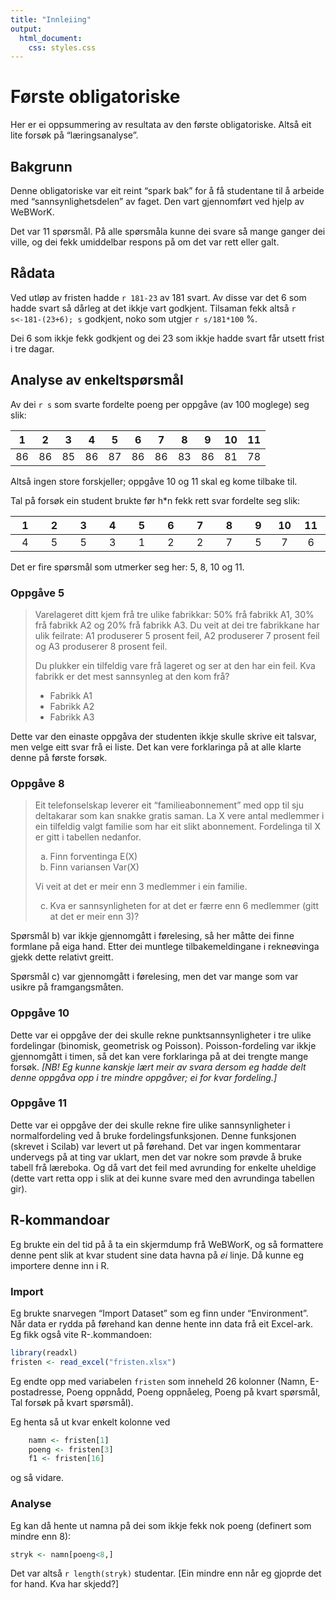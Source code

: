 ```yaml
---
title: "Innleiing"
output: 
  html_document: 
    css: styles.css
---
```


# Første obligatoriske

Her er ei oppsummering av resultata av den første obligatoriske. Altså eit lite forsøk på "læringsanalyse".

## Bakgrunn

Denne obligatoriske var eit reint "spark bak" for å få studentane til å arbeide med "sannsynlighetsdelen" av faget. Den vart gjennomført ved hjelp av WeBWorK.

Det var 11 spørsmål. På alle spørsmåla kunne dei svare så mange ganger dei ville, og dei fekk umiddelbar respons på om det var rett eller galt.

## Rådata

Ved utløp av fristen hadde `r 181-23` av 181 svart. Av disse var det 6 som hadde svart så dårleg at det ikkje vart godkjent. Tilsaman fekk altså `r s<-181-(23+6); s` godkjent, noko som utgjer `r s/181*100` %.

Dei 6 som ikkje fekk godkjent og dei 23 som ikkje hadde svart får utsett frist i tre dagar.

## Analyse av enkeltspørsmål

Av dei `r s` som svarte fordelte poeng per oppgåve (av 100 moglege) seg slik:

| 1    | 2    |    3 |    4 |    5 |    6 |    7 |    8 |    9 |    10 |    11 |
|:----:|:----:|:----:|:----:|:----:|:----:|:----:|:----:|:----:|:----:|:----:|
|   86 |   86 |   85 |   86 |   87 |   86 |   86 |   83 |   86 |    81 |     78|

Altså ingen store forskjeller; oppgåve 10 og 11 skal eg kome tilbake til.

Tal på forsøk ein student brukte før h*n fekk rett svar fordelte seg slik:

| 1 | 2 | 3 | 4 | 5 | 6 | 7 | 8 | 9 | 10 | 11 |
|:----:|:----:|:----:|:----:|:----:|:----:|:----:|:----:|:----:|:--:|:----:|
| 4 | 5 | 5 | 3 | 1 | 2 | 2 | 7 | 5 | 7 | 6|

Det er fire spørsmål som utmerker seg her: 5, 8, 10 og 11.

### Oppgåve 5

> Varelageret ditt kjem frå tre ulike fabrikkar: 50% frå fabrikk A1, 30% frå fabrikk A2 og 20% frå fabrikk A3.
> Du veit at dei tre fabrikkane har ulik feilrate: 
> A1 produserer 5 prosent feil, A2 produserer 7 prosent feil og A3 produserer 8 prosent feil.
> 
> Du plukker ein tilfeldig vare frå lageret og ser at den har ein feil. Kva fabrikk er det mest sannsynleg at den kom frå?
> 
> * Fabrikk A1
> * Fabrikk A2
> * Fabrikk A3

Dette var den einaste oppgåva der studenten ikkje skulle skrive eit talsvar, men velge eitt svar frå ei liste. Det kan vere forklaringa på at alle klarte denne på første forsøk.

### Oppgåve 8

> Eit telefonselskap leverer eit "familieabonnement" med opp til sju deltakarar som kan snakke gratis saman.
> La X vere antal medlemmer i ein tilfeldig valgt familie som har eit slikt abonnement. Fordelinga til X er gitt i tabellen nedanfor.
> 
> a) Finn forventinga E(X) 
> b) Finn variansen Var(X) 
>
> Vi veit at det er meir enn 3 medlemmer i ein familie. 
> 
> c) Kva er sannsynligheten for at det er færre enn 6 medlemmer (gitt at det er meir enn 3)?

Spørsmål b) var ikkje gjennomgått i førelesing, så her måtte dei finne formlane på eiga hand. Etter dei muntlege tilbakemeldingane i rekneøvinga gjekk dette relativt greitt. 

Spørsmål c) var gjennomgått i førelesing, men det var mange som var usikre på framgangsmåten. 

### Oppgåve 10

Dette var ei oppgåve der dei skulle rekne punktsannsynligheter i tre ulike fordelingar (binomisk, geometrisk og Poisson). Poisson-fordeling var ikkje gjennomgått i timen, så det kan vere forklaringa på at dei trengte mange forsøk. *[NB! Eg kunne kanskje lært meir av svara dersom eg hadde delt denne oppgåva opp i tre mindre oppgåver; ei for kvar fordeling.]*

### Oppgåve 11

Dette var ei oppgåve der dei skulle rekne fire ulike sannsynligheter i normalfordeling ved å bruke fordelingsfunksjonen. Denne funksjonen (skrevet i Scilab) var levert ut på førehand. Det var ingen kommentarar undervegs på at ting var uklart, men det var nokre som prøvde å bruke tabell frå læreboka. Og då vart det feil med avrunding for enkelte uheldige (dette vart retta opp i slik at dei kunne svare med den avrundinga tabellen gir).

## R-kommandoar

Eg brukte ein del tid på å ta ein skjermdump frå WeBWorK, og så formattere denne pent slik at kvar student sine data havna på *ei* linje. Då kunne eg importere denne inn i R.

### Import

Eg brukte snarvegen "Import Dataset" som eg finn under "Environment". Når data er rydda på førehand kan denne hente inn data frå eit Excel-ark. Eg fikk også vite R-.kommandoen:
```r
library(readxl)
fristen <- read_excel("fristen.xlsx")
```

Eg endte opp med variabelen `fristen` som inneheld 26 kolonner (Namn, E-postadresse, Poeng oppnådd, Poeng oppnåeleg, Poeng på kvart spørsmål, Tal forsøk på kvart spørsmål).

Eg henta så ut kvar enkelt kolonne ved
```r
    namn <- fristen[1]
    poeng <- fristen[3]
    f1 <- fristen[16]
```
og så vidare.

### Analyse

Eg kan då hente ut namna på dei som ikkje fekk nok poeng (definert som mindre enn 8):
```r
stryk <- namn[poeng<8,]
```
Det var altså `r length(stryk)` studentar. [Ein mindre enn når eg gjoprde det for hand. Kva har skjedd?]

